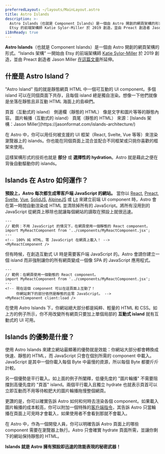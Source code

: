 ```yaml
---
preferredLayout: ~/layouts/MainLayout.astro
title: Astro Islands
description: >-
  Astro Islands（也就是 Component Islands）是一個由 Astro 開創的網頁架構的形式。“Islands 架構” 一開始由
  Etsy 的前端架構師 Katie Sylor-Miller 於 2019 創造，並由 Preact 創造者 Jason Miller 所延伸。
i18nReady: true
---
```




**Astro Islands**（也就是 Component Islands）是一個由 Astro 開創的網頁架構的形式。“Islands 架構” 一開始由 Etsy 的前端架構師 [Katie Sylor-Miller](https://twitter.com/ksylor) 於 2019 創造，並由 Preact 創造者 Jason Miller [在這篇文章](https://jasonformat.com/islands-architecture/)所延伸。


## 什麼是 Astro Island？

"Astro Island" 指的就是靜態網頁 HTML 中一個可互動的 UI component。多個 island 可以在同個頁面下共存，且每個 island 總是獨自渲染。想像一下他們就像是坐落在靜態且非互動 HTML 海面上的島嶼們。

<IslandsDiagram>
    <Fragment slot="headerApp">頁首（互動式的 island）</Fragment>
    <Fragment slot="sidebarApp">側邊欄（靜態的 HTML）</Fragment>
    <Fragment slot="main">
        像是文字和圖片等等的靜態內容。
    </Fragment>
    <Fragment slot="carouselApp">圖片輪播（互動式的 island）</Fragment>
    <Fragment slot="footer">頁尾（靜態的 HTML）</Fragment>
    <Fragment slot="source">來源：[Islands 架構：Jason Miller](https://jasonformat.com/islands-architecture/)</Fragment>
</IslandsDiagram>

在 Astro 中，你可以用任何被支援的 UI 框架（React, Svelte, Vue 等等）來渲染瀏覽器上的 islands。你也能在同個頁面上混合並配合不同框架或只挑你喜歡的框架來使用。

這樣架構形式的技術也就是 **部分** 或 **選擇性的 hydration**。Astro 就是藉此之便在背後自動驅動你的 islands。

## Islands 在 Astro 如何運作？

**預設上，Astro 每次都生成零客戶端 JavaScript 的網站。** 當你以  [React](https://reactjs.org/), [Preact](https://preactjs.com/), [Svelte](https://svelte.dev/), [Vue](https://vuejs.org/), [SolidJS](https://www.solidjs.com/), [AlpineJS](https://alpinejs.dev/) 或 [Lit](https://lit.dev/) 來建立前端 UI component 時，Astro 會在第一時間自動渲染成 HTML 並清除掉所有的 JavaScript。將所有沒用到的 JavaScript 從網頁上移除也就讓每個網站的讀取在預設上就很迅速。

```astro title="src/pages/index.astro"
---
// 範例：不用 JavaScript 的情況下，在網頁使用一個靜態的 React component。
import MyReactComponent from '../components/MyReactComponent.jsx';
---
<!-- 100% 純 HTML、零 JavaScript 在網頁上載入！ -->
<MyReactComponent />
```

但有時候，在創造互動式 UI 時是需要客戶端 JavaScript 的。Astro 會請你建立一個 island 而非強制讓你的所有網頁變成一個像 SPA 的 JavaScript 應用程式。

```astro title="src/pages/index.astro" ins="client:load"
---
// 範例：在網頁使用一個動態的 React component。
import MyReactComponent from '../components/MyReactComponent.jsx';
---
<!-- 現在這個 component 可以在這頁面上互動了！ 
     你網站剩下的部分依然是靜態的且零 JavaScript。 -->
<MyReactComponent client:load />
```

在使用 Astro Islands 下，你網站絕大部分都是純粹、輕量的 HTML 和 CSS。如上方的例子所示，你不用改變所有網頁只要加上單個局部的 **互動式 island** 就有互動式的 UI 可用。

## Islands 的優勢是什麼？

使用 Astro Islands 來建立網站最顯著的優勢就是效能：你網站大部分都會轉換成快速、靜態的 HTML，而 JavaScript 只會在個別所需的 component 中載入。JavaScript 是其中一個你載入每個 Byte 中最慢的資源，所以每個 Byte 都要斤斤計較。

另一個優勢是平行載入。如上面的例子所闡釋，低優先度的 "圖片輪播" 不需要阻擋到高優先度的 "頁首" island。兩個平行載入且獨立 hydrate 也就表示頁首可以立即互動而不用等待較肥大的圖片輪播拖慢整個網頁。

更讚的是，你可以確實告訴 Astro 如何和何時去渲染各個 component。如果載入圖片輪播的成本較高，你可以附加一個特殊的[客戶端指令](/zh-tw/reference/directives-reference/#client-directives)，其告訴 Astro 只當輪播在頁面上可見時才會載入，如果使用者不會看到那就不會載入。

在 Astro 中，作為一個開發人員，你可以明確告訴 Astro 頁面上的哪些 component 需要在瀏覽器上執行。Astro 只會確實 hydrate 頁面所需，並讓你剩下的網站保持靜態的 HTML。

**Islands 就是 Astro 擁有預設即迅速的效能表現的秘密武器！**

